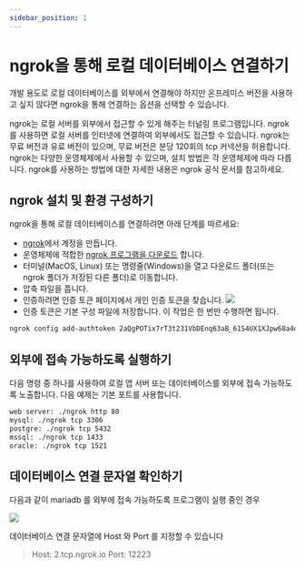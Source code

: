 ```yaml
---
sidebar_position: 1
---
```


# ngrok을 통해 로컬 데이터베이스 연결하기

개발 용도로 로컬 데이터베이스를 외부에서 연결해야 하지만 온프레미스 버전을 사용하고 싶지 않다면 ngrok을 통해 연결하는 옵션을 선택할 수 있습니다. 

ngrok는 로컬 서버를 외부에서 접근할 수 있게 해주는 터널링 프로그램입니다. ngrok를 사용하면 로컬 서버를 인터넷에 연결하여 외부에서도 접근할 수 있습니다. ngrok는 무료 버전과 유료 버전이 있으며, 무료 버전은 분당 120회의 tcp 커넥션을 허용합니다. ngrok는 다양한 운영체제에서 사용할 수 있으며, 설치 방법은 각 운영체제에 따라 다릅니다. ngrok를 사용하는 방법에 대한 자세한 내용은 ngrok 공식 문서를 참고하세요.

## ngrok 설치 및 환경 구성하기

ngrok을 통해 로컬 데이터베이스를 연결하려면 아래 단계를 따르세요:

* [ngrok](https://ngrok.com/)에서 계정을 만듭니다.
* 운영체제에 적합한 [ngrok 프로그램을 다운로드](https://ngrok.com/download) 합니다.
* 터미널(MacOS, Linux) 또는 명령줄(Windows)을 열고 다운로드 폴더(또는 ngrok 폴더가 저장된 다른 폴더)로 이동합니다.
* 압축 파일을 풉니다.
* 인증하려면 인증 토큰 페이지에서 개인 인증 토큰을 찾습니다. ![](img/ngrok-authtoken.png)
* 인증 토큰은 기본 구성 파일에 저장합니다. 이 작업은 한 번만 수행하면 됩니다.

```bash
ngrok config add-authtoken 2aQgPOTix7rT3t231VbDEnq63aB_61S4UX1XJpw68a4dNBP8f
```

## 외부에 접속 가능하도록 실행하기

다음 명령 중 하나를 사용하여 로컬 앱 서버 또는 데이터베이스를 외부에 접속 가능하도록 노출합니다. 다음 예제는 기본 포트를 사용합니다.

```bash
web server: ./ngrok http 80
mysql: ./ngrok tcp 3306
postgre: ./ngrok tcp 5432
mssql: ./ngrok tcp 1433
oracle: ./ngrok tcp 1521
```

## 데이터베이스 연결 문자열 확인하기

다음과 같이 mariadb 를 외부에 접속 가능하도록 프로그램이 실행 중인 경우

![](img/ngrok-mariadb.png)

데이터베이스 연결 문자열에 Host 와 Port 를 지정할 수 있습니다

> Host: 2.tcp.ngrok.io
> Port: 12223
